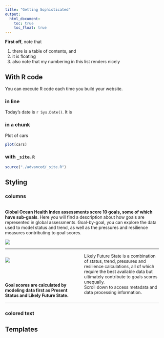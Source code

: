 ```yaml
---
title: "Getting Sophisticated"
output:
  html_document:
    toc: true
    toc_float: true
---
```


**First off**, note that 

1. there is a table of contents, and 
1. it is floating
1. also note that my numbering in this list renders nicely


## With R code

You can execute R code each time you build your website. 

### in line

Today's date is `r Sys.Date()`. It is  

### in a chunk

Plot of cars

```r
plot(cars)
```

### with `_site.R`

```r
source("./advanced/_site.R")
```
 
## Styling

### columns
 
<!---From http://stackoverflow.com/questions/31753897/2-column-section-in-r-markdown:
Put in your css file or directly in rmarkdown--->
<style>
  .col2 {
    columns: 2 200px;         /* number of columns and width in pixels*/
    -webkit-columns: 2 200px; /* chrome, safari */
    -moz-columns: 2 200px;    /* firefox */
  }
</style>
 
<br> 
**Global Ocean Health Index assessments score 10 goals, some of which have sub-goals**. Here you will find a description about how goals are represented in global assessments. Goal-by-goal, you can explore the data used to model status and trend, as well as the pressures and resilience measures contributing to goal scores.     

![](https://docs.google.com/drawings/d/17N97_cydibY4QM79tnVf-hLDii0NNm3VhBJ2hhkKKkM/pub?w=1344&h=192)

----

<div class="col2">
![](https://docs.google.com/drawings/d/1O08iEoo3qxOZRoK6Ohv-jdouTBsN_kafJjIhEEqb-yg/pub?w=960&h=720)

<br>
<br>
<br>
**Goal scores are calculated by modeling data first as Present Status and Likely Future State.**  
Likely Future State is a combination of status, trend, pressures and resilience calculations, all of which require the best available data but ultimately contribute to goals scores unequally.  
Scroll down to access metadata and data processing information.
<!--- TODO: link to supplement --->

</div>
----

### colored text

## Templates
